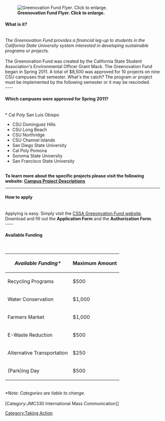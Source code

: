 {{JMC330inprogress|May 15, 2011}}

[[Image:Greenovation Fund.jpg|thumb|right|'''Greenovation Fund Flyer. Click to enlarge.''']]
====What is it?====
<br>
''The Greenovation Fund provides a financial leg-up to students in the California State University system interested in developing sustainable programs or projects.''
<br>
<br>
The Greenovation Fund was created by the California State Student Association's Environmental Officer Grant Mack. The Greenovation Fund began in Spring 2011. A total of $8,500 was approved for 10 projects on nine CSU campuses that semester. What's the catch? The program or project must be implemented by the following semester or it may be rescinded. 
<br>
----
====Which campuses were approved for Spring 2011?====
<br>
* Cal Poly San Luis Obispo
* CSU Dominguez Hills
* CSU Long Beach
* CSU Northridge
* CSU Channel Islands
* San Diego State University
* Cal Poly Pomona
* Sonoma State University
* San Francisco State University
<br>
'''To learn more about the specific projects please visit the following website: [http://www.csustudents.org/whatwedo/documents/Greenovation-2011-Project-Descriptions.pdf Campus Project Descriptions]'''
----

====How to apply====
<br>
Applying is easy. Simply visit the [http://www.csustudents.org/whatwedo/greenovation.shtml CSSA Greeonvation Fund website]. Download and fill out the '''Application Form''' and the '''Authorization Form'''.
<br>
----
====Available Funding====
<br>

{| border="1"
|+
! scope="col" | ''Available Funding*''
! scope="col" | Maximum Amount
|-
! scope="row" | Recycling Programs
| $500
|-
! scope="row" | Water Conservation
| $1,000
|-
! scope="row" | Farmers Market
| $1,000
|-
! scope="row" | E-Waste Reduction
| $500
|-
! scope="row" | Alternative Transportation
| $250
|-
! scope="row" | (Park)ing Day
| $500
|}
<br>
''*Note: Categories are liable to change.''
<br>
[[Category:Taking Action]]
<br>

[Category:JMC330 International Mass Communication]]